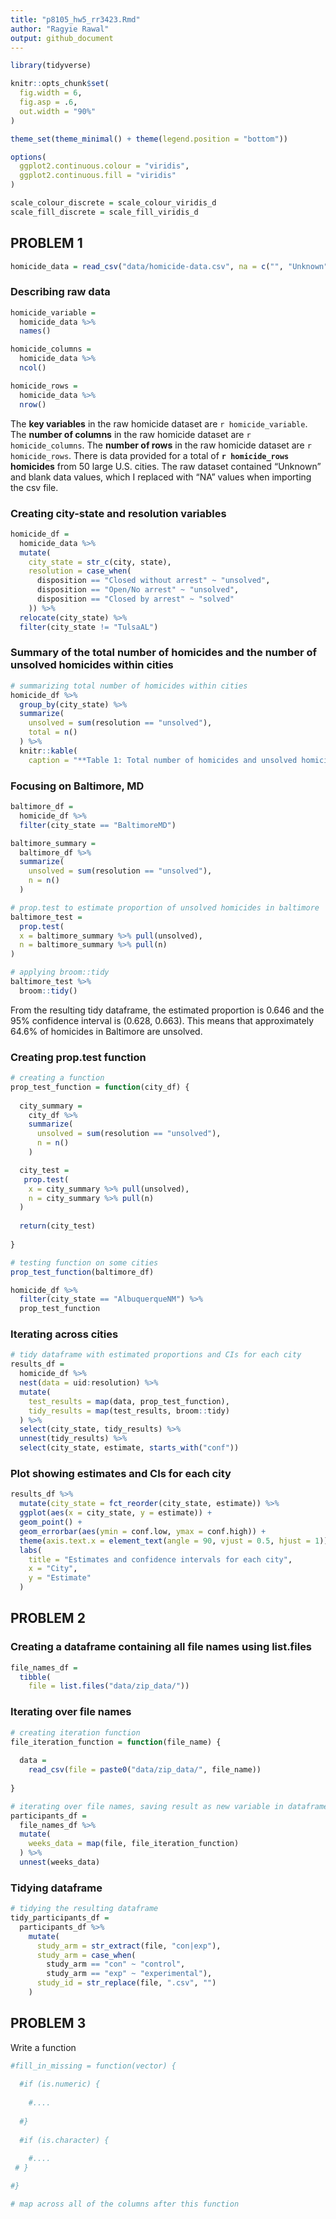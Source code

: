 ```yaml
---
title: "p8105_hw5_rr3423.Rmd"
author: "Ragyie Rawal"
output: github_document
---
```


```r
library(tidyverse)

knitr::opts_chunk$set(
  fig.width = 6,
  fig.asp = .6,
  out.width = "90%"
)

theme_set(theme_minimal() + theme(legend.position = "bottom"))

options(
  ggplot2.continuous.colour = "viridis",
  ggplot2.continuous.fill = "viridis"
)

scale_colour_discrete = scale_colour_viridis_d
scale_fill_discrete = scale_fill_viridis_d
```


## PROBLEM 1 

```r
homicide_data = read_csv("data/homicide-data.csv", na = c("", "Unknown"))
```

### Describing raw data 

```r
homicide_variable = 
  homicide_data %>% 
  names()

homicide_columns = 
  homicide_data %>% 
  ncol()

homicide_rows = 
  homicide_data %>% 
  nrow()
```

The **key variables** in the raw homicide dataset are `r homicide_variable`. The **number of columns** in the raw homicide dataset are `r homicide_columns`. The **number of rows** in the raw homicide dataset are `r homicide_rows`. There is data provided for a total of **`r homicide_rows` homicides** from 50 large U.S. cities. The raw dataset contained "Unknown" and blank data values, which I replaced with "NA" values when importing the csv file. 

### Creating city-state and resolution variables

```r
homicide_df = 
  homicide_data %>%
  mutate(
    city_state = str_c(city, state),
    resolution = case_when(
      disposition == "Closed without arrest" ~ "unsolved",
      disposition == "Open/No arrest" ~ "unsolved",
      disposition == "Closed by arrest" ~ "solved"
    )) %>% 
  relocate(city_state) %>% 
  filter(city_state != "TulsaAL")
```

### Summary of the total number of homicides and the number of unsolved homicides within cities

```r
# summarizing total number of homicides within cities 
homicide_df %>% 
  group_by(city_state) %>% 
  summarize(
    unsolved = sum(resolution == "unsolved"), 
    total = n()
  ) %>% 
  knitr::kable(
    caption = "**Table 1: Total number of homicides and unsolved homicides within cities**")
```

### Focusing on Baltimore, MD 

```r
baltimore_df = 
  homicide_df %>% 
  filter(city_state == "BaltimoreMD")

baltimore_summary = 
  baltimore_df %>% 
  summarize(
    unsolved = sum(resolution == "unsolved"),
    n = n()
  )

# prop.test to estimate proportion of unsolved homicides in baltimore 
baltimore_test = 
  prop.test(
  x = baltimore_summary %>% pull(unsolved),
  n = baltimore_summary %>% pull(n)
)

# applying broom::tidy
baltimore_test %>% 
  broom::tidy()
```

From the resulting tidy dataframe, the estimated proportion is 0.646 and the 95% confidence interval is (0.628, 0.663). This means that approximately 64.6% of homicides in Baltimore are unsolved. 

### Creating prop.test function 

```r
# creating a function 
prop_test_function = function(city_df) {
  
  city_summary = 
    city_df %>% 
    summarize(
      unsolved = sum(resolution == "unsolved"),
      n = n()
    )

  city_test = 
   prop.test(
    x = city_summary %>% pull(unsolved),
    n = city_summary %>% pull(n)
  )
  
  return(city_test)
  
}

# testing function on some cities
prop_test_function(baltimore_df)

homicide_df %>% 
  filter(city_state == "AlbuquerqueNM") %>% 
  prop_test_function
```

### Iterating across cities 

```r
# tidy dataframe with estimated proportions and CIs for each city 
results_df = 
  homicide_df %>% 
  nest(data = uid:resolution) %>%
  mutate(
    test_results = map(data, prop_test_function),
    tidy_results = map(test_results, broom::tidy)
  ) %>% 
  select(city_state, tidy_results) %>% 
  unnest(tidy_results) %>% 
  select(city_state, estimate, starts_with("conf"))
```

### Plot showing estimates and CIs for each city 

```r
results_df %>% 
  mutate(city_state = fct_reorder(city_state, estimate)) %>% 
  ggplot(aes(x = city_state, y = estimate)) +
  geom_point() +
  geom_errorbar(aes(ymin = conf.low, ymax = conf.high)) +
  theme(axis.text.x = element_text(angle = 90, vjust = 0.5, hjust = 1)) + 
  labs(
    title = "Estimates and confidence intervals for each city",
    x = "City", 
    y = "Estimate"
  )
```


## PROBLEM 2 

### Creating a dataframe containing all file names using list.files

```r
file_names_df = 
  tibble(
    file = list.files("data/zip_data/"))
```

### Iterating over file names 

```r
# creating iteration function 
file_iteration_function = function(file_name) {
  
  data = 
    read_csv(file = paste0("data/zip_data/", file_name))
  
}

# iterating over file names, saving result as new variable in dataframe
participants_df = 
  file_names_df %>% 
  mutate(
    weeks_data = map(file, file_iteration_function)
  ) %>% 
  unnest(weeks_data)
```

### Tidying dataframe 

```r
# tidying the resulting dataframe
tidy_participants_df = 
  participants_df %>%
    mutate(
      study_arm = str_extract(file, "con|exp"),
      study_arm = case_when(
        study_arm == "con" ~ "control",
        study_arm == "exp" ~ "experimental"), 
      study_id = str_replace(file, ".csv", "")
    )
```










## PROBLEM 3 

Write a function 

```r
#fill_in_missing = function(vector) {
  
  #if (is.numeric) {
    
    #....
    
  #}
    
  #if (is.character) {
    
    #....
 # }

#}

# map across all of the columns after this function 
```

